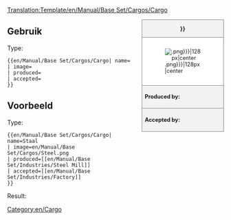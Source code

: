 <noinclude>[[Translation:Template/en/Manual/Base Set/Cargos/Cargo]]</noinclude><noinclude></noinclude><!--
--><div style="float:right; width:15em; font-size:90%; border:1px solid gray; background-color:#f2f2f2; margin-left:1em; margin-bottom:1em">
<div style="text-align:center; border-bottom:1px solid gray"><strong>{{{name|{{PAGENAME}}}}}</strong></div>
<div style="padding:1em; background-color:white">[[File:{{{image|{{PAGENAME}}.png}}}|128px|center]]</div>
<div style="border-top:1px solid gray; padding:0.5em"><strong>Produced by:</strong> {{{produced}}}</div>
<div style="border-top:1px solid gray; padding:0.5em"><strong>Accepted by:</strong> {{{accepted}}}</div>
</div><noinclude>

{{en/-}}
==Gebruik==
Type:
<pre>{{en/Manual/Base Set/Cargos/Cargo| name=
| image=
| produced=
| accepted=
}}</pre>

==Voorbeeld==
Type:
<pre>{{en/Manual/Base Set/Cargos/Cargo| name=Staal
| image=en/Manual/Base Set/Cargos/Steel.png
| produced=[[en/Manual/Base Set/Industries/Steel Mill]]
| accepted=[[en/Manual/Base Set/Industries/Factory]]
}}</pre>
Result:
{{en/Manual/Base Set/Cargos/Cargo| name=Staal
| image=en/Manual/Base Set/Cargos/Steel.png
| produced=[[en/Manual/Base Set/Industries/Steel Mill]]
| accepted=[[en/Manual/Base Set/Industries/Factory]]
}}
</noinclude><includeonly>[[Category:en/Cargo]]</includeonly>